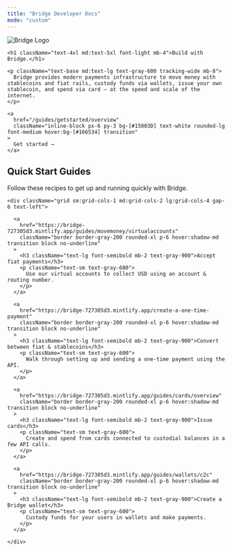 ```yaml
---
title: "Bridge Developer Docs"
mode: "custom"
---
```


<div className="bg-gradient-to-b from-[#d4f2ef] via-[#f7fafc] to-white text-center text-gray-900">
  <div className="max-w-4xl mx-auto px-6 pt-6 pb-4">
    <img
      src="/logo/bridge_logo.png"
      alt="Bridge Logo"
      className="h-10 mb-6 select-none pointer-events-none mx-auto"
      draggable="false"
    />

    <h1 className="text-4xl md:text-5xl font-light mb-4">Build with Bridge.</h1>

    <p className="text-base md:text-lg text-gray-600 tracking-wide mb-8">
      Bridge provides modern payments infrastructure to move money with stablecoins and fiat rails, custody funds via wallets, issue your own stablecoin, and spend via card — at the speed and scale of the internet.
    </p>

    <a
      href="/guides/getstarted/overview"
      className="inline-block px-6 py-3 bg-[#15803D] text-white rounded-lg font-medium hover:bg-[#166534] transition"
    >
      Get started →
    </a>
  </div>
</div>

<div className="bg-white pt-8 pb-12">
  <div className="max-w-6xl mx-auto px-6">
    <h2 className="text-3xl font-semibold text-gray-900 mb-4 text-left">Quick Start Guides</h2>
    <p className="text-gray-600 mb-8 text-left">Follow these recipes to get up and running quickly with Bridge.</p>

    <div className="grid sm:grid-cols-1 md:grid-cols-2 lg:grid-cols-4 gap-6 text-left">

      <a
        href="https://bridge-727305d3.mintlify.app/guides/movemoney/virtualaccounts"
        className="border border-gray-200 rounded-xl p-6 hover:shadow-md transition block no-underline"
      >
        <h3 className="text-lg font-semibold mb-2 text-gray-900">Accept fiat payments</h3>
        <p className="text-sm text-gray-600">
          Use our virtual accounts to collect USD using an account & routing number.
        </p>
      </a>

      <a
        href="https://bridge-727305d3.mintlify.app/create-a-one-time-payment"
        className="border border-gray-200 rounded-xl p-6 hover:shadow-md transition block no-underline"
      >
        <h3 className="text-lg font-semibold mb-2 text-gray-900">Convert between fiat & stablecoins</h3>
        <p className="text-sm text-gray-600">
          Walk through setting up and sending a one-time payment using the API.
        </p>
      </a>

      <a
        href="https://bridge-727305d3.mintlify.app/guides/cards/overview"
        className="border border-gray-200 rounded-xl p-6 hover:shadow-md transition block no-underline"
      >
        <h3 className="text-lg font-semibold mb-2 text-gray-900">Issue cards</h3>
        <p className="text-sm text-gray-600">
          Create and spend from cards connected to custodial balances in a few API calls.
        </p>
      </a>

      <a
        href="https://bridge-727305d3.mintlify.app/guides/wallets/c2c"
        className="border border-gray-200 rounded-xl p-6 hover:shadow-md transition block no-underline"
      >
        <h3 className="text-lg font-semibold mb-2 text-gray-900">Create a Bridge wallet</h3>
        <p className="text-sm text-gray-600">
          Custody funds for your users in wallets and make payments.
        </p>
      </a>

    </div>
  </div>
</div>
